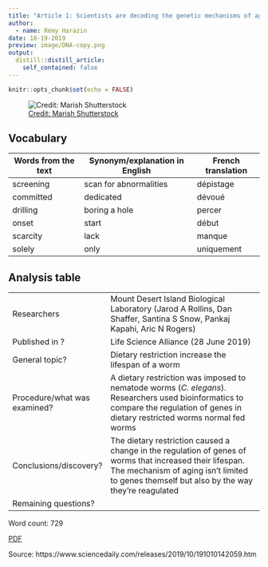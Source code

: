 ```yaml
---
title: "Article 1: Scientists are decoding the genetic mechanisms of aging"
author:
  - name: Rémy Harazin
date: 10-19-2019
preview: image/DNA-copy.png
output:
  distill::distill_article:
    self_contained: false
---
```


```r
knitr::opts_chunk$set(echo = FALSE)
```


![ [Credit: Marish Shutterstock](https://www.shutterstock.com/image-vector/dna-genetic-sign-elements-icons-collection-280000706?src=eYWmisWNfHkRdh1QCQLnGg-1-0) ](image/DNA-copy.png)

## Vocabulary 

| Words from the text | Synonym/explanation in English | French translation |
| ------------------- | ------------------------------ | ------------------ |
| screening           | scan for abnormalities         | dépistage          |
| committed           | dedicated                      | dévoué             |
| drilling            | boring a hole                  | percer             |
| onset               | start                          | début              |
| scarcity            | lack                           | manque             |
| solely              | only                           | uniquement         |

## Analysis table 

|                              |                                                                                                                                                                                                          |
| ---------------------------- | -------------------------------------------------------------------------------------------------------------------------------------------------------------------------------------------------------- |
| Researchers                  | Mount Desert Island Biological Laboratory (Jarod A Rollins, Dan Shaffer, Santina S Snow, Pankaj Kapahi, Aric N Rogers)                                                                                                                               |
| Published in ?               | Life Science Alliance (28 June 2019)                                                                                                                                                                                         |
| General topic?               | Dietary restriction increase the lifespan of a worm                                                                                                                                                      |
| Procedure/what was examined? | A dietary restriction was imposed to nematode worms (*C. elegans*). Researchers used bioinformatics to compare the regulation of genes in dietary restricted worms normal fed worms                      |
| Conclusions/discovery?       | The dietary restriction caused a change in the regulation of genes of worms that increased their lifespan. The mechanism of aging isn't limited to genes themself but also by the way they're reagulated |
| Remaining questions?         |                                                                                                                                                                                                          |

Word count: 729

[PDF](https://github.com/RemyHrz/Remy-Harazin-blog/blob/master/pdf/article%201%20highlighted.pdf)

Source: https://www.sciencedaily.com/releases/2019/10/191010142059.htm


